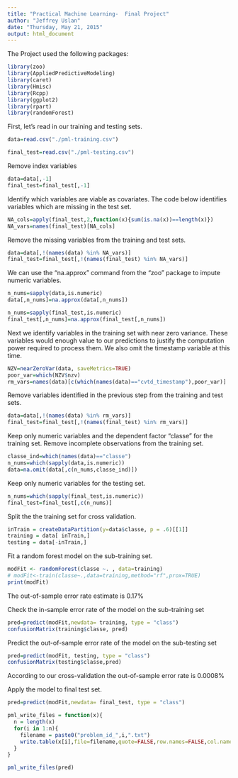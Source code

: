 ```yaml
---
title: "Practical Machine Learning-  Final Project"
author: "Jeffrey Uslan"
date: "Thursday, May 21, 2015"
output: html_document
---
```


The Project used the following packages:

```r
library(zoo)
library(AppliedPredictiveModeling)
library(caret)
library(Hmisc)
library(Rcpp)
library(ggplot2)
library(rpart)
library(randomForest)
```

First, let's read in our training and testing sets.

```r
data=read.csv("./pml-training.csv")

final_test=read.csv("./pml-testing.csv")

```

 Remove index variables
```r
data=data[,-1]
final_test=final_test[,-1]
```

Identify which variables are viable as covariates. The code below identifies variables which are missing in the test set.


```r
NA_cols=apply(final_test,2,function(x){sum(is.na(x))==length(x)})
NA_vars=names(final_test)[NA_cols]
```

Remove the missing variables from the training and test sets.

```r
data=data[,!(names(data) %in% NA_vars)]
final_test=final_test[,!(names(final_test) %in% NA_vars)]
```

We can use the "na.approx" command from the "zoo" package to impute numeric variables.

```r
n_nums=sapply(data,is.numeric)
data[,n_nums]=na.approx(data[,n_nums])

n_nums=sapply(final_test,is.numeric)
final_test[,n_nums]=na.approx(final_test[,n_nums])

```

Next we identify variables in the training set with near zero variance. These variables would enough value to our predictions to justify the computation power required to process them. We also omit the timestamp variable at this time.

```r
NZV=nearZeroVar(data, saveMetrics=TRUE)
poor_var=which(NZV$nzv)
rm_vars=names(data)[c(which(names(data)=="cvtd_timestamp"),poor_var)]
```

Remove variables identified in the previous step from the training and test sets.

```r
data=data[,!(names(data) %in% rm_vars)]
final_test=final_test[,!(names(final_test) %in% rm_vars)]

```

Keep only numeric variables and the dependent factor "classe" for the training set. Remove incomplete observations from the training set.

```r
classe_ind=which(names(data)=="classe")
n_nums=which(sapply(data,is.numeric))
data=na.omit(data[,c(n_nums,classe_ind)])
```

Keep only numeric variables for the testing set.
```r
n_nums=which(sapply(final_test,is.numeric))
final_test=final_test[,c(n_nums)]
```


Split the the training set for cross validation.

```r
inTrain = createDataPartition(y=data$classe, p = .6)[[1]]
training = data[ inTrain,]
testing = data[-inTrain,]
```

Fit a random forest model on the sub-training set.

```r
modFit <- randomForest(classe ~. , data=training)
# modFit<-train(classe~.,data=training,method="rf",prox=TRUE)
print(modFit)
```

The out-of-sample error rate estimate is 0.17%

Check the in-sample error rate of the model on the sub-training set

```r
pred=predict(modFit,newdata= training, type = "class")
confusionMatrix(training$classe, pred)
```

Predict the out-of-sample error rate of the model on the sub-testing set
```r
pred=predict(modFit, testing, type = "class")
confusionMatrix(testing$classe,pred)
```

According to our cross-validation the out-of-sample error rate is 0.0008%

Apply the model to final test set.

```r
pred=predict(modFit,newdata= final_test, type = "class")

pml_write_files = function(x){
  n = length(x)
  for(i in 1:n){
    filename = paste0("problem_id_",i,".txt")
    write.table(x[i],file=filename,quote=FALSE,row.names=FALSE,col.names=FALSE)
  }
}

pml_write_files(pred)
```














